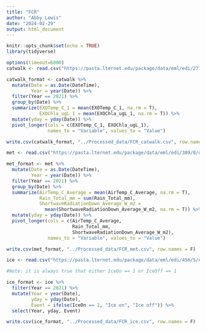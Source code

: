 ```yaml
---
title: "FCR"
author: "Abby Lewis"
date: "2024-02-29"
output: html_document
---
```


```r
knitr::opts_chunk$set(echo = TRUE)
library(tidyverse)
```

```r
options(timeout=6000)
catwalk <- read.csv("https://pasta.lternet.edu/package/data/eml/edi/271/8/fbb8c7a0230f4587f1c6e11417fe9dce")

catwalk_format <- catwalk %>%
  mutate(Date = as.Date(DateTime),
         Year = year(Date)) %>%
  filter(Year == 2021) %>%
  group_by(Date) %>%
  summarize(EXOTemp_C_1 = mean(EXOTemp_C_1, na.rm = T),
            EXOChla_ugL_1 = mean(EXOChla_ugL_1, na.rm = T)) %>%
  mutate(yday = yday(Date)) %>%
  pivot_longer(cols = c(EXOTemp_C_1, EXOChla_ugL_1), 
               names_to = "Variable", values_to = "Value")

write.csv(catwalk_format, "../Processed_data/FCR_catwalk.csv", row.names = F)
```

```r
met <- read.csv("https://pasta.lternet.edu/package/data/eml/edi/389/8/d4c74bbb3b86ea293e5c52136347fbb0")

met_format <- met %>%
  mutate(Date = as.Date(DateTime),
         Year = year(Date)) %>%
  filter(Year == 2021) %>%
  group_by(Date) %>%
  summarize(AirTemp_C_Average = mean(AirTemp_C_Average, na.rm = T),
            Rain_Total_mm = sum(Rain_Total_mm),
            ShortwaveRadiationDown_Average_W_m2 = 
              mean(ShortwaveRadiationDown_Average_W_m2, na.rm = T)) %>%
  mutate(yday = yday(Date)) %>%
  pivot_longer(cols = c(AirTemp_C_Average,
                        Rain_Total_mm,
                        ShortwaveRadiationDown_Average_W_m2), 
               names_to = "Variable", values_to = "Value")

write.csv(met_format, "../Processed_data/FCR_met.csv", row.names = F)
```

```r
ice <- read.csv("https://pasta.lternet.edu/package/data/eml/edi/456/5/ebfaad16975326a7b874a21beb50c151")

#Note: it is always true that either IceOn == 1 or IceOff == 1

ice_format <- ice %>%
  filter(Year == 2021) %>%
  mutate(Year = year(Date), 
         yday = yday(Date),
         Event = ifelse(IceOn == 1, "Ice on", "Ice off")) %>%
  select(Year, yday, Event)

write.csv(ice_format, "../Processed_data/FCR_ice.csv", row.names = F)
```
